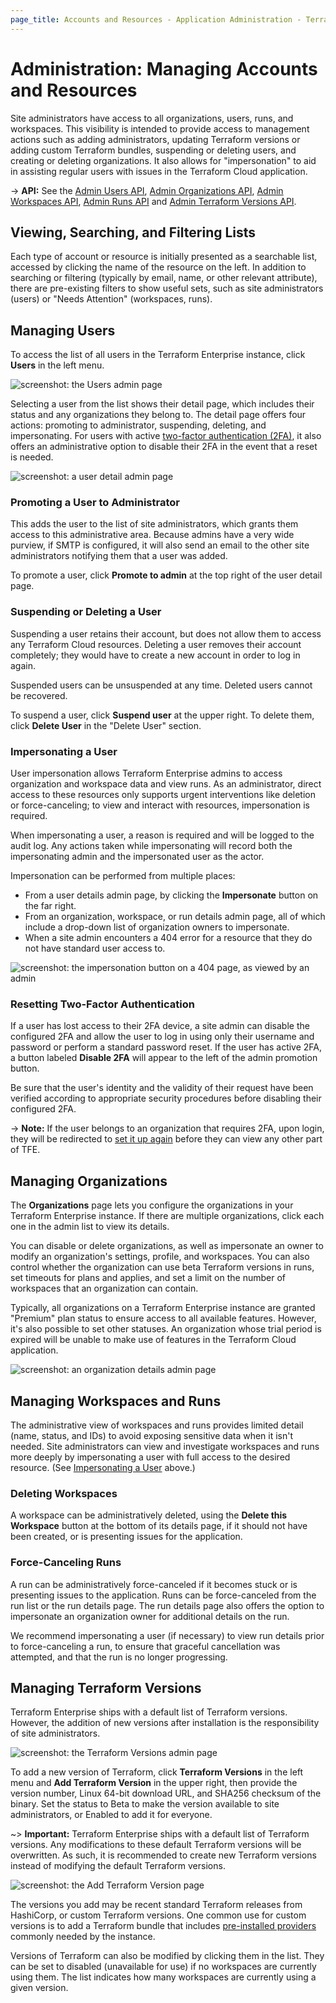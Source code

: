 ```yaml
---
page_title: Accounts and Resources - Application Administration - Terraform Enterprise
---
```


# Administration: Managing Accounts and Resources

Site administrators have access to all organizations, users, runs, and workspaces. This visibility is intended to provide access to management actions such as adding administrators, updating Terraform versions or adding custom Terraform bundles, suspending or deleting users, and creating or deleting organizations. It also allows for "impersonation" to aid in assisting regular users with issues in the Terraform Cloud application.

-> **API:** See the [Admin Users API](/cloud-docs/api-docs/admin/users), [Admin Organizations API](/cloud-docs/api-docs/admin/organizations), [Admin Workspaces API](/cloud-docs/api-docs/admin/workspaces), [Admin Runs API](/cloud-docs/api-docs/admin/runs) and [Admin Terraform Versions API](/cloud-docs/api-docs/admin/terraform-versions).

## Viewing, Searching, and Filtering Lists

Each type of account or resource is initially presented as a searchable list, accessed by clicking the name of the resource on the left. In addition to searching or filtering (typically by email, name, or other relevant attribute), there are pre-existing filters to show useful sets, such as site administrators (users) or "Needs Attention" (workspaces, runs).

## Managing Users

To access the list of all users in the Terraform Enterprise instance, click **Users** in the left menu.

![screenshot: the Users admin page](/img/docs/admin-users.png)

Selecting a user from the list shows their detail page, which includes their status and any organizations they belong to. The detail page offers four actions: promoting to administrator, suspending, deleting, and impersonating. For users with active [two-factor authentication (2FA)](/cloud-docs/users-teams-organizations/2fa), it also offers an administrative option to disable their 2FA in the event that a reset is needed.

![screenshot: a user detail admin page](/img/docs/admin-user-details.png)

### Promoting a User to Administrator

This adds the user to the list of site administrators, which grants them access to this administrative area. Because admins have a very wide purview, if SMTP is configured, it will also send an email to the other site administrators notifying them that a user was added.

To promote a user, click **Promote to admin** at the top right of the user detail page.

### Suspending or Deleting a User

Suspending a user retains their account, but does not allow them to access any Terraform Cloud resources. Deleting a user removes their account completely; they would have to create a new account in order to log in again.

Suspended users can be unsuspended at any time. Deleted users cannot be recovered.

To suspend a user, click **Suspend user** at the upper right. To delete them, click **Delete User** in the "Delete User" section.

### Impersonating a User

User impersonation allows Terraform Enterprise admins to access organization and workspace data and view runs. As an administrator, direct access to these resources only supports urgent interventions like deletion or force-canceling; to view and interact with resources, impersonation is required.

When impersonating a user, a reason is required and will be logged to the audit log. Any actions taken while impersonating will record both the impersonating admin and the impersonated user as the actor.

Impersonation can be performed from multiple places:

- From a user details admin page, by clicking the **Impersonate** button on the far right.
- From an organization, workspace, or run details admin page, all of which include a drop-down list of organization owners to impersonate.
- When a site admin encounters a 404 error for a resource that they do not have standard user access to.

![screenshot: the impersonation button on a 404 page, as viewed by an admin](/img/docs/admin-404-impersonate.png)

### Resetting Two-Factor Authentication

If a user has lost access to their 2FA device, a site admin can disable the configured 2FA and allow the user to log in using only their username and password or perform a standard password reset. If the user has active 2FA, a button labeled **Disable 2FA** will appear to the left of the admin promotion button.

Be sure that the user's identity and the validity of their request have been verified according to appropriate security procedures before disabling their configured 2FA.

-> **Note:** If the user belongs to an organization that requires 2FA, upon login, they will be redirected to [set it up again](/cloud-docs/users-teams-organizations/2fa) before they can view any other part of TFE.

## Managing Organizations

The **Organizations** page lets you configure the organizations in your Terraform Enterprise instance. If there are multiple organizations, click each one in the admin list to view its details. 

You can disable or delete organizations, as well as impersonate an owner to modify an organization's settings, profile, and workspaces. You can also control whether the organization can use beta Terraform versions in runs, set timeouts for plans and applies, and set a limit on the number of workspaces that an organization can contain.

Typically, all organizations on a Terraform Enterprise instance are granted "Premium" plan status to ensure access to all available features. However, it's also possible to set other statuses. An organization whose trial period is expired will be unable to make use of features in the Terraform Cloud application.

![screenshot: an organization details admin page](/img/docs/admin-organization-details.png)

## Managing Workspaces and Runs

The administrative view of workspaces and runs provides limited detail (name, status, and IDs) to avoid exposing sensitive data when it isn't needed. Site administrators can view and investigate workspaces and runs more deeply by impersonating a user with full access to the desired resource. (See [Impersonating a User](#impersonating-a-user) above.)

### Deleting Workspaces

A workspace can be administratively deleted, using the **Delete this Workspace** button at the bottom of its details page, if it should not have been created, or is presenting issues for the application.

### Force-Canceling Runs

A run can be administratively force-canceled if it becomes stuck or is presenting issues to the application. Runs can be force-canceled from the run list or the run details page. The run details page also offers the option to impersonate an organization owner for additional details on the run.

We recommend impersonating a user (if necessary) to view run details prior to force-canceling a run, to ensure that graceful cancellation was attempted, and that the run is no longer progressing.

## Managing Terraform Versions

Terraform Enterprise ships with a default list of Terraform versions. However, the addition of new versions after installation is the responsibility of site administrators.

![screenshot: the Terraform Versions admin page](/img/docs/admin-versions.png)

To add a new version of Terraform, click **Terraform Versions** in the left menu and **Add Terraform Version** in the upper right, then provide the version number, Linux 64-bit download URL, and SHA256 checksum of the binary. Set the status to Beta to make the version available to site administrators, or Enabled to add it for everyone.

~> **Important:** Terraform Enterprise ships with a default list of Terraform versions. Any modifications to these default Terraform versions will be overwritten. As such, it is recommended to create new Terraform versions instead of modifying the default Terraform versions.

![screenshot: the Add Terraform Version page](/img/docs/admin-version-add.png)

The versions you add may be recent standard Terraform releases from HashiCorp, or custom Terraform versions. One common use for custom versions is to add a Terraform bundle that includes [pre-installed providers](/cloud-docs/run/install-software#custom-and-community-providers) commonly needed by the instance.

Versions of Terraform can also be modified by clicking them in the list. They can be set to disabled (unavailable for use) if no workspaces are currently using them. The list indicates how many workspaces are currently using a given version.
